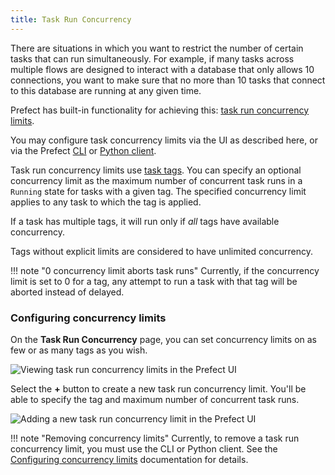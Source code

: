 ```yaml
---
title: Task Run Concurrency
---
```



There are situations in which you want to restrict the number of certain tasks that can run simultaneously. For example, if many tasks across multiple flows are designed to interact with a database that only allows 10 connections, you want to make sure that no more than 10 tasks that connect to this database are running at any given time.

Prefect has built-in functionality for achieving this: [task run concurrency limits](/2.8/concepts/tasks/#task-run-concurrency-limits).

You may configure task concurrency limits via the UI as described here, or via the Prefect [CLI](/2.8/concepts/tasks/#cli) or [Python client](/2.8/concepts/tasks/#python-client).

Task run concurrency limits use [task tags](/2.8/concepts/tasks/#tags). You can specify an optional concurrency limit as the maximum number of concurrent task runs in a `Running` state for tasks with a given tag. The specified concurrency limit applies to any task to which the tag is applied.

If a task has multiple tags, it will run only if _all_ tags have available concurrency. 

Tags without explicit limits are considered to have unlimited concurrency.

!!! note "0 concurrency limit aborts task runs"
    Currently, if the concurrency limit is set to 0 for a tag, any attempt to run a task with that tag will be aborted instead of delayed.

### Configuring concurrency limits

On the **Task Run Concurrency** page, you can set concurrency limits on as few or as many tags as you wish. 

![Viewing task run concurrency limits in the Prefect UI](../img/ui/task-run-concurrency.png)

Select the **+** button to create a new task run concurrency limit. You'll be able to specify the tag and maximum number of concurrent task runs.

![Adding a new task run concurrency limit in the Prefect UI](../img/ui/add-concurrency-limit.png)

!!! note "Removing concurrency limits"
    Currently, to remove a task run concurrency limit, you must use the CLI or Python client. See the [Configuring concurrency limits](/2.8/concepts/tasks/#configuring-concurrency-limits) documentation for details.